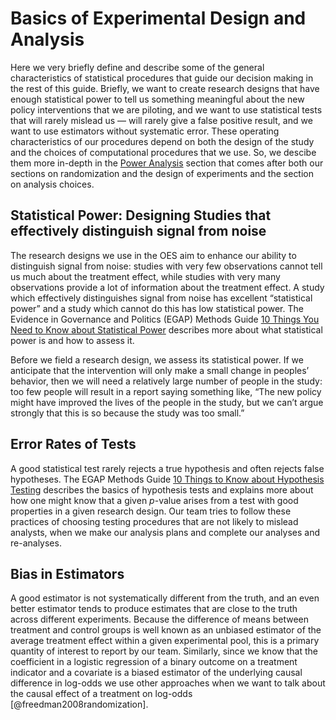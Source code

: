 

# Basics of Experimental Design and Analysis

Here we very briefly define and describe some of the general characteristics of
statistical procedures that guide our decision making in the rest of this
guide. Briefly, we want to create research designs that have enough statistical
power to tell us  something meaningful about the new policy interventions that
we are piloting, and we want to use statistical tests that will rarely mislead
us --- will rarely give a false positive result, and we want to use estimators
without systematic error. These operating characteristics of our procedures
depend on both the design of the study and the choices of computational
procedures that we use. So, we descibe them more in-depth in the [Power
Analysis](#poweranalysis) section that comes after both our sections on
randomization and the design of experiments and the section on analysis
choices.

## Statistical Power: Designing Studies that effectively distinguish signal from noise

The research designs we use in the OES aim to enhance our ability to
distinguish signal from noise: studies with very few observations cannot tell
us much about the treatment effect, while studies with very many observations
provide a lot of information about the treatment effect. A study which
effectively distinguishes signal from noise has excellent "statistical power"
and a study which cannot do this has low statistical power.  The Evidence in Governance and Politics (EGAP) Methods
Guide [10 Things You Need to Know about Statistical
Power](https://egap.org/methods-guides/10-things-you-need-know-about-statistical-power)
describes more about what statistical power is and how to assess it.

Before we field a research design, we assess its statistical power. If we
anticipate that the intervention will only make a small change in peoples'
behavior, then we will need a relatively large number of people in the study:
too few people will result in a report saying something like, "The new policy
might have improved the lives of the people in the study, but we can't argue
strongly that this is so because the study was too small."

## Error Rates of Tests

A good statistical test rarely rejects a true hypothesis and often rejects
false hypotheses. The EGAP Methods Guide [10 Things to Know about Hypothesis
Testing](https://egap.org/methods-guides/10-things-know-about-hypothesis-testing)
describes the basics of hypothesis tests and explains more about how one might
know that a given $p$-value arises from a test with good properties in a given
research design. Our team tries to follow these practices of choosing testing
procedures that are not likely to mislead analysts, when we make our analysis
plans and complete our analyses and re-analyses.

## Bias in Estimators

A good estimator is not systematically different from the truth, and an even
better estimator tends to produce estimates that are close to the truth across
different experiments. Because the difference of means between treatment and
control groups is well known as an unbiased estimator of the average treatment
effect within a given experimental pool, this is a primary quantity of interest
to report by our team. Similarly, since we know that the coefficient in a
logistic regression of a binary outcome on a treatment indicator and a
covariate is a biased estimator of the underlying causal difference in log-odds
we use other approaches when we want to talk about the causal effect of a
treatment on log-odds [@freedman2008randomization].



